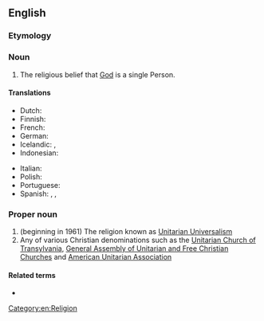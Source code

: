 {{also|unitarianism}}
==English==
{{wikipedia}}

===Etymology===
{{suffix|en|Unitarian|ism}}

===Noun===
{{en-noun|-}}

# The religious belief that [[God]] is a single Person.

====Translations====
{{trans-top|the religious belief that God is a single person}}
* Dutch: {{t+|nl|unitarisme|n}}
* Finnish: {{t|fi|unitarianismi}}
* French: {{t+|fr|unitarisme|m}}
* German: {{t|de|Unitarismus|m}}
* Icelandic: {{t|is|únítaratrú|f}}, {{t|is|únítarastefna|f}}
* Indonesian: {{t|id|Unitarianisme}}
{{trans-mid}}
* Italian: {{t|it|unitarianismo|m}}
* Polish: {{t|pl|unitarianizm|m}}
* Portuguese: {{t|pt|unitarismo|m}}
* Spanish: {{qualifier|often political, related to the Partido Unitario in Argentina}} {{t+|es|unitarismo|m}}, {{qualifier|usually only religious}} {{t|es|unitarianismo|m}},
{{trans-bottom}}

===Proper noun===
{{en-proper noun}}

# (beginning in 1961) The religion known as [[Unitarian Universalism]]
# Any of various Christian denominations such as the [[w:Unitarian Church of Transylvania|Unitarian Church of Transylvania]], [[w:General Assembly of Unitarian and Free Christian Churches|General Assembly of Unitarian and Free Christian Churches]] and [[w:American Unitarian Association|American Unitarian Association]]

====Related terms====
* {{l|en|unitarianism}}

[[Category:en:Religion]]